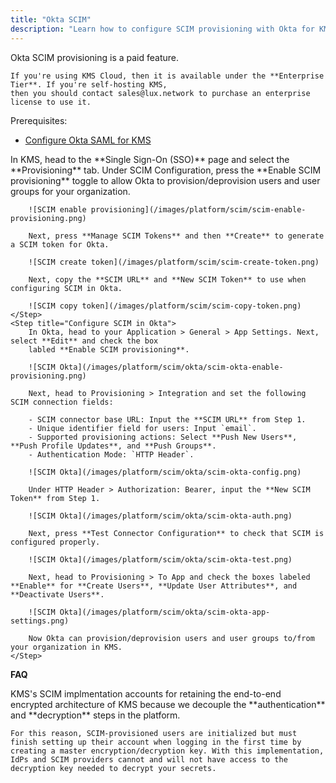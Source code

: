 ```yaml
---
title: "Okta SCIM"
description: "Learn how to configure SCIM provisioning with Okta for KMS."
---
```


<Info>
    Okta SCIM provisioning is a paid feature.
    
    If you're using KMS Cloud, then it is available under the **Enterprise Tier**. If you're self-hosting KMS,
    then you should contact sales@lux.network to purchase an enterprise license to use it.
</Info>

Prerequisites:
- [Configure Okta SAML for KMS](/documentation/platform/sso/okta)

<Steps>
    <Step title="Create a SCIM token in KMS">
        In KMS, head to the **Single Sign-On (SSO)** page and select the **Provisioning** tab. Under SCIM Configuration,
        press the **Enable SCIM provisioning** toggle to allow Okta to provision/deprovision users and user groups for your organization.
        
        ![SCIM enable provisioning](/images/platform/scim/scim-enable-provisioning.png)
        
        Next, press **Manage SCIM Tokens** and then **Create** to generate a SCIM token for Okta.
        
        ![SCIM create token](/images/platform/scim/scim-create-token.png)
        
        Next, copy the **SCIM URL** and **New SCIM Token** to use when configuring SCIM in Okta.
        
        ![SCIM copy token](/images/platform/scim/scim-copy-token.png)
    </Step>
    <Step title="Configure SCIM in Okta">
        In Okta, head to your Application > General > App Settings. Next, select **Edit** and check the box
        labled **Enable SCIM provisioning**.

        ![SCIM Okta](/images/platform/scim/okta/scim-okta-enable-provisioning.png)

        Next, head to Provisioning > Integration and set the following SCIM connection fields:
        
        - SCIM connector base URL: Input the **SCIM URL** from Step 1.
        - Unique identifier field for users: Input `email`.
        - Supported provisioning actions: Select **Push New Users**, **Push Profile Updates**, and **Push Groups**.
        - Authentication Mode: `HTTP Header`.
        
        ![SCIM Okta](/images/platform/scim/okta/scim-okta-config.png)

        Under HTTP Header > Authorization: Bearer, input the **New SCIM Token** from Step 1.

        ![SCIM Okta](/images/platform/scim/okta/scim-okta-auth.png)

        Next, press **Test Connector Configuration** to check that SCIM is configured properly.
        
        ![SCIM Okta](/images/platform/scim/okta/scim-okta-test.png)
        
        Next, head to Provisioning > To App and check the boxes labeled **Enable** for **Create Users**, **Update User Attributes**, and **Deactivate Users**.
        
        ![SCIM Okta](/images/platform/scim/okta/scim-okta-app-settings.png)
        
        Now Okta can provision/deprovision users and user groups to/from your organization in KMS.
    </Step>
</Steps>

**FAQ**

<AccordionGroup>
<Accordion title="Why do SCIM-provisioned users have to finish setting up their account?">
    KMS's SCIM implmentation accounts for retaining the end-to-end encrypted architecture of KMS because we decouple the **authentication** and **decryption** steps in the platform. 
    
    For this reason, SCIM-provisioned users are initialized but must finish setting up their account when logging in the first time by creating a master encryption/decryption key. With this implementation, IdPs and SCIM providers cannot and will not have access to the decryption key needed to decrypt your secrets.
</Accordion>
</AccordionGroup>